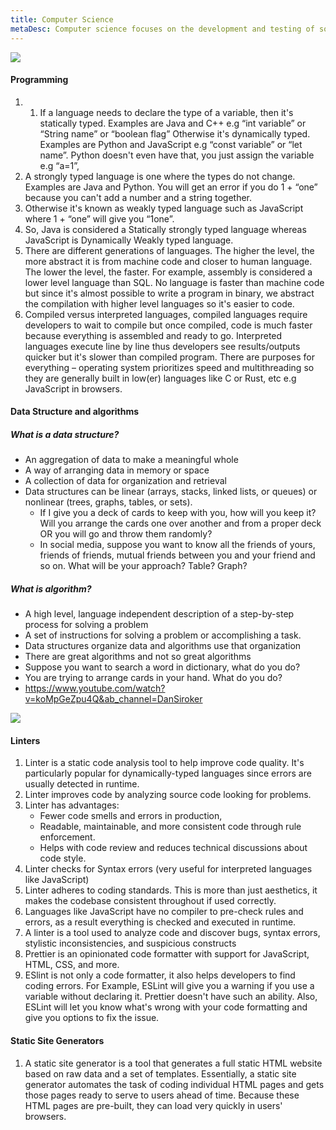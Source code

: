 ```yaml
---
title: Computer Science
metaDesc: Computer science focuses on the development and testing of software and software systems. It involves working with mathematical models, data analysis and security, algorithms, and computational theory.
---
```


<img src="/images/cs.jpg" />

#### Programming

1. 1. If a language needs to declare the type of a variable, then it's statically typed. Examples are Java and C++ e.g “int variable” or “String name” or “boolean flag”
      Otherwise it's dynamically typed. Examples are Python and JavaScript e.g “const variable” or “let name”. Python doesn't even have that, you just assign the variable e.g “a=1”,
1. A strongly typed language is one where the types do not change. Examples are Java and Python. You will get an error if you do 1 + “one” because you can't add a number and a string together.
1. Otherwise it's known as weakly typed language such as JavaScript where 1 + “one” will give you “1one”.
1. So, Java is considered a Statically strongly typed language whereas JavaScript is Dynamically Weakly typed language.
1. There are different generations of languages. The higher the level, the more abstract it is from machine code and closer to human language. The lower the level, the faster. For example, assembly is considered a lower level language than SQL. No language is faster than machine code but since it's almost possible to write a program in binary, we abstract the compilation with higher level languages so it's easier to code.
1. Compiled versus interpreted languages, compiled languages require developers to wait to compile but once compiled, code is much faster because everything is assembled and ready to go. Interpreted languages execute line by line thus developers see results/outputs quicker but it's slower than compiled program. There are purposes for everything – operating system prioritizes speed and multithreading so they are generally built in low(er) languages like C or Rust, etc e.g JavaScript in browsers.

#### Data Structure and algorithms

##### What is a data structure?
* An aggregation of data to make a meaningful whole
* A way of arranging data in memory or space
* A collection of data for organization and retrieval
* Data structures can be linear (arrays, stacks, linked lists, or queues) or nonlinear (trees, graphs, tables, or sets).
    * If I give you a deck of cards to keep with you, how will you keep it? Will you arrange the cards one over another and from a proper deck OR you will go and throw them randomly?
    * In social media, suppose you want to know all the friends of yours, friends of friends, mutual friends between you and your friend and so on. What will be your approach? Table? Graph?

##### What is algorithm?
* A high level, language independent description of a step-by-step process for solving a problem
* A set of instructions  for solving a problem or accomplishing a task.
* Data structures organize data and algorithms use that organization
* There are great algorithms and not so great algorithms
* Suppose you want to search a word in dictionary, what do you do?
* You are trying to arrange cards in your hand. What do you do?
* https://www.youtube.com/watch?v=koMpGeZpu4Q&ab_channel=DanSiroker

<img src="/images/algo.jpg" />

#### Linters

1. Linter is a static code analysis tool to help improve code quality. It's particularly popular for dynamically-typed languages since errors are usually detected in runtime.
1. Linter improves code by analyzing source code looking for problems.
1. Linter has advantages:
   - Fewer code smells and errors in production,
   - Readable, maintainable, and more consistent code through rule enforcement.
   - Helps with code review and reduces technical discussions about code style.
1. Linter checks for Syntax errors (very useful for interpreted languages like JavaScript)
1. Linter adheres to coding standards. This is more than just aesthetics, it makes the codebase consistent throughout if used correctly.
1. Languages like JavaScript have no compiler to pre-check rules and errors, as a result everything is checked and executed in runtime.
1. A linter is a tool used to analyze code and discover bugs, syntax errors, stylistic inconsistencies, and suspicious constructs
1. Prettier is an opinionated code formatter with support for JavaScript, HTML, CSS, and more.
1. ESlint is not only a code formatter, it also helps developers to find coding errors. For Example, ESLint will give you a warning if you use a variable without declaring it. Prettier doesn't have such an ability. Also, ESLint will let you know what's wrong with your code formatting and give you options to fix the issue.

#### Static Site Generators

1. A static site generator is a tool that generates a full static HTML website based on raw data and a set of templates. Essentially, a static site generator automates the task of coding individual HTML pages and gets those pages ready to serve to users ahead of time. Because these HTML pages are pre-built, they can load very quickly in users' browsers.
